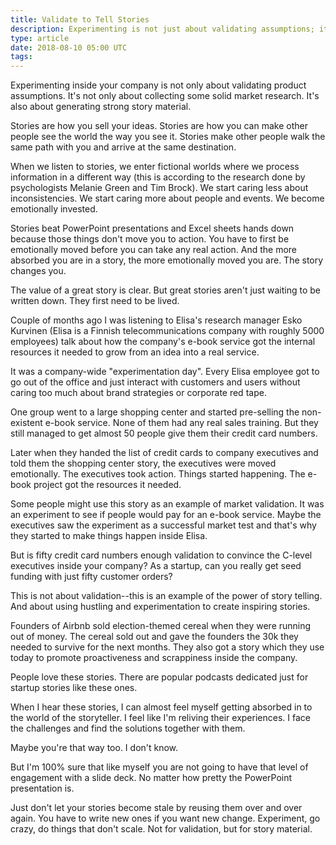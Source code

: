 ```yaml
---
title: Validate to Tell Stories
description: Experimenting is not just about validating assumptions; it's also about gathering story material
type: article
date: 2018-08-10 05:00 UTC
tags:
---
```


Experimenting inside your company is not only about validating product assumptions. It's not only about collecting some solid market research. It's also about generating strong story material.

Stories are how you sell your ideas. Stories are how you can make other people see the world the way you see it. Stories make other people walk the same path with you and arrive at the same destination.

When we listen to stories, we enter fictional worlds where we process information in a different way (this is according to the research done by psychologists Melanie Green and Tim Brock). We start caring less about inconsistencies. We start caring more about people and events. We become emotionally invested.

Stories beat PowerPoint presentations and Excel sheets hands down because those things don't move you to action. You have to first be emotionally moved before you can take any real action. And the more absorbed you are in a story, the more emotionally moved you are. The story changes you.

The value of a great story is clear. But great stories aren't just waiting to be written down. They first need to be lived.

Couple of months ago I was listening to Elisa's research manager Esko Kurvinen (Elisa is a Finnish telecommunications company with roughly 5000 employees) talk about how the company's e-book service got the internal resources it needed to grow from an idea into a real service.

It was a company-wide "experimentation day". Every Elisa employee got to go out of the office and just interact with customers and users without caring too much about brand strategies or corporate red tape.

One group went to a large shopping center and started pre-selling the non-existent e-book service. None of them had any real sales training. But they still managed to get almost 50 people give them their credit card numbers.

Later when they handed the list of credit cards to company executives and told them the shopping center story, the executives were moved emotionally. The executives took action. Things started happening. The e-book project got the resources it needed.

Some people might use this story as an example of market validation. It was an experiment to see if people would pay for an e-book service. Maybe the executives saw the experiment as a successful market test and that's why they started to make things happen inside Elisa.

But is fifty credit card numbers enough validation to convince the C-level executives inside your company? As a startup, can you really get seed funding with just fifty customer orders?

This is not about validation--this is an example of the power of story telling. And about using hustling and experimentation to create inspiring stories.

Founders of Airbnb sold election-themed cereal when they were running out of money. The cereal sold out and gave the founders the 30k they needed to survive for the next months. They also got a story which they use today to promote proactiveness and scrappiness inside the company.

People love these stories. There are popular podcasts dedicated just for startup stories like these ones.

When I hear these stories, I can almost feel myself getting absorbed in to the world of the storyteller. I feel like I'm reliving their experiences. I face the challenges and find the solutions together with them.

Maybe you're that way too. I don't know.

But I'm 100% sure that like myself you are not going to have that level of engagement with a slide deck. No matter how pretty the PowerPoint presentation is.

Just don't let your stories become stale by reusing them over and over again. You have to write new ones if you want new change. Experiment, go crazy, do things that don't scale. Not for validation, but for story material.
